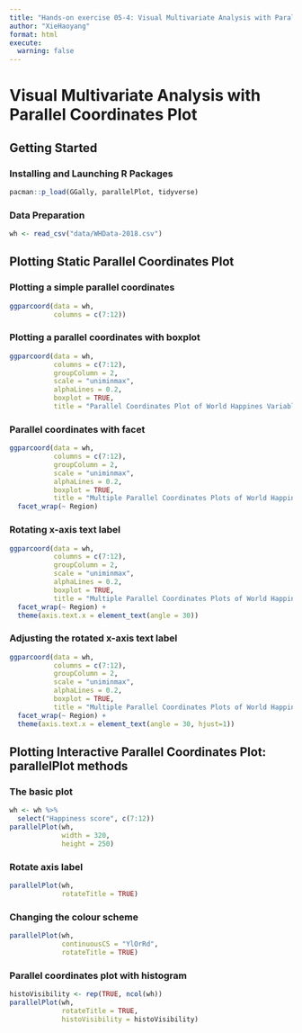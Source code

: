 ```yaml
---
title: "Hands-on exercise 05-4: Visual Multivariate Analysis with Parallel Coordinates Plot"
author: "XieHaoyang"
format: html
execute:
  warning: false
---
```


# Visual Multivariate Analysis with Parallel Coordinates Plot

## Getting Started

### Installing and Launching R Packages

```r
pacman::p_load(GGally, parallelPlot, tidyverse)
```

### Data Preparation

```r
wh <- read_csv("data/WHData-2018.csv")
```

## Plotting Static Parallel Coordinates Plot

### Plotting a simple parallel coordinates

```r
ggparcoord(data = wh, 
           columns = c(7:12))
```

### Plotting a parallel coordinates with boxplot

```r
ggparcoord(data = wh, 
           columns = c(7:12), 
           groupColumn = 2,
           scale = "uniminmax",
           alphaLines = 0.2,
           boxplot = TRUE, 
           title = "Parallel Coordinates Plot of World Happines Variables")
```

### Parallel coordinates with facet

```r
ggparcoord(data = wh, 
           columns = c(7:12), 
           groupColumn = 2,
           scale = "uniminmax",
           alphaLines = 0.2,
           boxplot = TRUE, 
           title = "Multiple Parallel Coordinates Plots of World Happines Variables by Region") +
  facet_wrap(~ Region)
```

### Rotating x-axis text label

```r
ggparcoord(data = wh, 
           columns = c(7:12), 
           groupColumn = 2,
           scale = "uniminmax",
           alphaLines = 0.2,
           boxplot = TRUE, 
           title = "Multiple Parallel Coordinates Plots of World Happines Variables by Region") +
  facet_wrap(~ Region) + 
  theme(axis.text.x = element_text(angle = 30))
```

### Adjusting the rotated x-axis text label

```r
ggparcoord(data = wh, 
           columns = c(7:12), 
           groupColumn = 2,
           scale = "uniminmax",
           alphaLines = 0.2,
           boxplot = TRUE, 
           title = "Multiple Parallel Coordinates Plots of World Happines Variables by Region") +
  facet_wrap(~ Region) + 
  theme(axis.text.x = element_text(angle = 30, hjust=1))
```

## Plotting Interactive Parallel Coordinates Plot: parallelPlot methods

### The basic plot

```r
wh <- wh %>%
  select("Happiness score", c(7:12))
parallelPlot(wh,
             width = 320,
             height = 250)
```

### Rotate axis label

```r
parallelPlot(wh,
             rotateTitle = TRUE)
```

### Changing the colour scheme

```r
parallelPlot(wh,
             continuousCS = "YlOrRd",
             rotateTitle = TRUE)
```

### Parallel coordinates plot with histogram

```r
histoVisibility <- rep(TRUE, ncol(wh))
parallelPlot(wh,
             rotateTitle = TRUE,
             histoVisibility = histoVisibility)
```
